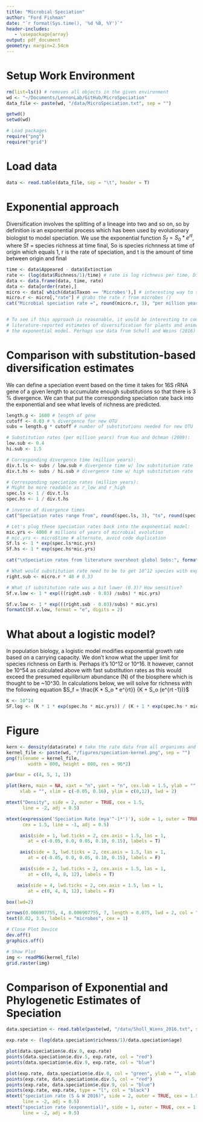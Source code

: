 ```yaml
---
title: "Microbial Speciation"
author: "Ford Fishman"
date: "`r format(Sys.time(), '%d %B, %Y')`"
header-includes:
   - \usepackage{array}
output: pdf_document
geometry: margin=2.54cm
---
```


# Setup Work Environment

```r
rm(list=ls()) # removes all objects in the given environment
wd <- "~/Documents/LennonLab/GitHub/MicroSpeciation"
data_file <- paste(wd, "/data/MicroSpeciation.txt", sep = "")
```


```r
getwd()
setwd(wd)

# Load packages
require("png")
require("grid")
```

# Load data
```r
data <- read.table(data_file, sep = "\t", header = T)
```

# Exponential approach
Diversification involves the splitting of a lineage into two and so on, so by definition is an exponential process which has been used by evolutionary biologist to model speciation. We use the exponential function $S_f = S_0 * e^{rt}$, where Sf = species richness at time final, So is species richnness at time of origin which equals 1, r is the rate of speciation, and t is the amount of time between origin and final

```r
time <- data$Appeared - data$Extinction
rate <- (log(data$Richness/1)/time) # rate is log richness per time, Divide by 1?
data <- data.frame(data, time, rate)
data <- data[order(rate),] 
micro <- data[ which(data$Taxon == 'Microbes'),] # interesting way to subset
micro.r <- micro[,"rate"] # grabs the rate r from microbes ()
cat("Microbial speciation rate =", round(micro.r, 3), "per million years") # Basically a print statement, rounding the microbial evolutionary rate


# To see if this approach is reasonable, it would be interesting to compare (correlation) 
# literature-reported estimates of diversification for plants and animals with estimates from 
# the exponential model. Perhaps use data from Scholl and Weins (2016)
```

# Comparison with substitution-based diversification estimates
We can define a speciation event based on the time it takes for 16S rRNA gene of a given length to accumulate enough substitutions so that there is 3 % divergence. We can that put the corresponding speciation rate back into the exponential and see what levels of richness are predicted. 

```r
length.g <- 1600 # length of gene
cutoff <- 0.03 # % divergence for new OTU
subs = length.g * cutoff # number of substitutions needed for new OTU

# Substitution rates (per million years) from Kuo and Ochman (2009):
low.sub <- 0.4
hi.sub <- 1.5

# Corresponding divergence time (million years):
div.t.ls <- subs / low.sub # divergence time w/ low substitution rate
div.t.hs <- subs / hi.sub # divergence time w/ high substitution rate

# Corresponding speciation rates (million years):
# Might be more readable as r_low and r_high
spec.ls <- 1 / div.t.ls
spec.hs <- 1 / div.t.hs

# inverse of divergence times
cat("Speciation rates range from", round(spec.ls, 3), "to", round(spec.hs, 3), "per million years") 

# Let's plug these speciation rates back into the exponential model:
mic.yrs <- 4000 # millions of years of microbial evolution
# mic.yrs <- micro$time # alternate, avoid code duplication
Sf.ls <- 1 * exp(spec.ls*mic.yrs)
Sf.hs <- 1 * exp(spec.hs*mic.yrs)

cat("\nSpeciation rates from literature overshoot global Sobs:", formatC(Sf.ls, format = "e", digits = 2), "-", formatC(Sf.hs, format = "e", digits = 2)) 

# What would substitution rate need to be to get 10^12 species with exponential model?
right.sub <- micro.r * 48 # 0.33

# What if substitution rate was a bit lower (0.3)? How sensitive?
Sf.v.low <- 1 * exp(((right.sub - 0.03) /subs) * mic.yrs)

Sf.v.low <- 1 * exp(((right.sub - 0.03)/subs) * mic.yrs)
formatC(Sf.v.low, format = "e", digits = 2)
```

# What about a logistic model?
In population biology, a logistic model modifies exponential growth rate based on a carrying capacity. We don't know what the upper limit for species richness on Earth is. Perhaps it's 10^12 or 10^16. It however, cannot be 10^54 as calculated above with fast substitution rates as this would exceed the presumed equilibrium abundance (N) of the biosphere which is thought to be ~10^30. In calculations below, we will solve for richness with the following equation $S_f = \frac{K * S_o * e^{rt}} {K + S_o (e^{rt -1})}$

```r
K <- 10^14
SF.log <- (K * 1 * exp(spec.hs * mic.yrs)) / (K + 1 * exp(spec.hs * mic.yrs -1))
```

# Figure
```r
kern <- density(data$rate) # take the rate data from all organisms and compute kernal density
kernel_file <- paste(wd, "/figures/speciation-kernel.png", sep = "")
png(filename = kernel_file,
        width = 800, height = 800, res = 96*2)

par(mar = c(4, 5, 1, 1))  

plot(kern, main = NA, xaxt = "n", yaxt = "n", cex.lab = 1.5, ylab = "",
     xlab = "", xlim = c(-0.05, 0.16), ylim = c(0,12), lwd = 2)

mtext("Density", side = 2, outer = TRUE, cex = 1.5, 
      line = -2, adj = 0.5)

mtext(expression('Speciation Rate (mya'^-1*')'), side = 1, outer = TRUE, 
      cex = 1.5, line = -1, adj = 0.5)

     axis(side = 1, lwd.ticks = 2, cex.axis = 1.5, las = 1,
        at = c(-0.05, 0.0, 0.05, 0.10, 0.15), labels = T)

     axis(side = 3, lwd.ticks = 2, cex.axis = 1.5, las = 1,
        at = c(-0.05, 0.0, 0.05, 0.10, 0.15), labels = F)

     axis(side = 2, lwd.ticks = 2, cex.axis = 1.5, las = 1,
        at = c(0, 4, 8, 12), labels = T)

    axis(side = 4, lwd.ticks = 2, cex.axis = 1.5, las = 1,
        at = c(0, 4, 8, 12), labels = F)

box(lwd=2)

arrows(0.006907755, 4, 0.006907755, 7, length = 0.075, lwd = 2, col = "Black")
text(0.02, 3.5, labels = "microbes", cex = 1)

# Close Plot Device
dev.off()
graphics.off()

# Show Plot
img <- readPNG(kernel_file)
grid.raster(img)
```

# Comparison of Exponential and Phylogenetic Estimates of Speciation
```r
data.speciation <- read.table(paste(wd, "/data/Sholl_Wiens_2016.txt", sep = ""), sep = "\t", header = T)

exp.rate <- (log(data.speciation$richness/1)/data.speciation$age)

plot(data.speciation$e.div.0, exp.rate)
points(data.speciation$e.div.5, exp.rate, col = "red")
points(data.speciation$e.div.9, exp.rate, col = "blue")

plot(exp.rate, data.speciation$e.div.0, col = "green", ylab = "", xlab = "")
points(exp.rate, data.speciation$e.div.5, col = "red")
points(exp.rate, data.speciation$e.div.9, col = "blue")
points(exp.rate, exp.rate, type = "l", col = "black")
mtext("speciation rate (S & W 2016)", side = 2, outer = TRUE, cex = 1.5, 
      line = -2, adj = 0.5)
mtext("speciation rate (exponential)", side = 1, outer = TRUE, cex = 1.5, 
      line = -2, adj = 0.5)
```

